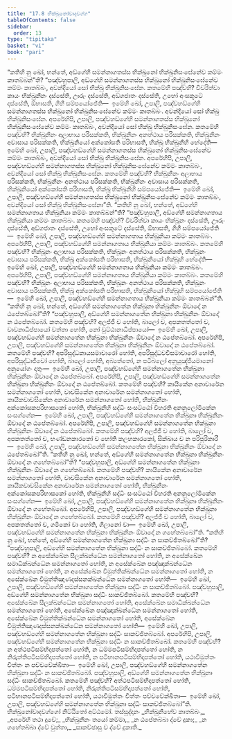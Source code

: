 ```yaml
---
title: "17.8 භික්ඛුනෝවාදවග්ග"
tableOfContents: false
sidebar:
  order: 13
type: "tipitaka"
basket: "vi"
book: "pari"
---
```



<DynamicBreadcrumb />

<Division number="450" book="pari">

<Paragraph number="2085" book="pari">
“කතිහි නු ඛෝ, භන්තේ, අඞ්ගේහි සමන්නාගතස්ස භික්ඛුනෝ භික්ඛුනිසංඝේනේව කම්මං කාතබ්බන්”ති?
</Paragraph>

<Paragraph number="2086" book="pari">
“පඤ්චහුපාලි, අඞ්ගේහි සමන්නාගතස්ස භික්ඛුනෝ භික්ඛුනිසංඝේනේව කම්මං කාතබ්බං, අවන්දියෝ සෝ භික්ඛු භික්ඛුනිසංඝේන. කතමේහි පඤ්චහි? විවරිත්වා කායං භික්ඛුනීනං දස්සේති, ඌරුං දස්සේති, අඞ්ගජාතං දස්සේති, උභෝ අංසකූටේ දස්සේති, ඕභාසති, ගිහී සම්පයෝජේති—  ඉමේහි ඛෝ, උපාලි, පඤ්චහඞ්ගේහි සමන්නාගතස්ස භික්ඛුනෝ භික්ඛුනිසංඝේනේව කම්මං කාතබ්බං. අවන්දියෝ සෝ භික්ඛු භික්ඛුනිසංඝේන.
</Paragraph>

<Paragraph number="2087" book="pari">
අපරේහිපි, උපාලි, පඤ්චහඞ්ගේහි සමන්නාගතස්ස භික්ඛුනෝ භික්ඛුනිසංඝේනේව කම්මං කාතබ්බං, අවන්දියෝ සෝ භික්ඛු භික්ඛුනිසංඝේන. කතමේහි පඤ්චහි? භික්ඛුනීනං අලාභාය පරිසක්කති, භික්ඛුනීනං අනත්ථාය පරිසක්කති, භික්ඛුනීනං අවාසාය පරිසක්කති, භික්ඛුනියෝ අක්කෝසති පරිභාසති, භික්ඛූ භික්ඛුනීහි භේදේති—  ඉමේහි ඛෝ, උපාලි, පඤ්චහඞ්ගේහි සමන්නාගතස්ස භික්ඛුනෝ භික්ඛුනිසංඝේනේව කම්මං කාතබ්බං, අවන්දියෝ සෝ භික්ඛු භික්ඛුනිසංඝේන.
</Paragraph>

<Paragraph number="2088" book="pari">
අපරේහිපි, උපාලි, පඤ්චහඞ්ගේහි සමන්නාගතස්ස භික්ඛුනෝ භික්ඛුනිසංඝේනේව කම්මං කාතබ්බං, අවන්දියෝ සෝ භික්ඛු භික්ඛුනිසංඝේන. කතමේහි පඤ්චහි? භික්ඛුනීනං අලාභාය පරිසක්කති, භික්ඛුනීනං අනත්ථාය පරිසක්කති, භික්ඛුනීනං අවාසාය පරිසක්කති, භික්ඛුනියෝ අක්කෝසති පරිභාසති, භික්ඛූ භික්ඛුනීහි සම්පයෝජේති—  ඉමේහි ඛෝ, උපාලි, පඤ්චහඞ්ගේහි සමන්නාගතස්ස භික්ඛුනෝ භික්ඛුනිසංඝේනේව කම්මං කාතබ්බං, අවන්දියෝ සෝ භික්ඛු භික්ඛුනිසංඝේනා”ති.
</Paragraph>

</Division>
<Division number="451" book="pari">

<Paragraph number="2089" book="pari">
“කතිහි නු ඛෝ, භන්තේ, අඞ්ගේහි සමන්නාගතාය භික්ඛුනියා කම්මං කාතබ්බන්”ති?
</Paragraph>

<Paragraph number="2090" book="pari">
“පඤ්චහුපාලි, අඞ්ගේහි සමන්නාගතාය භික්ඛුනියා කම්මං කාතබ්බං. කතමේහි පඤ්චහි? විවරිත්වා කායං භික්ඛූනං දස්සේති, ඌරුං දස්සේති, අඞ්ගජාතං දස්සේති, උභෝ අංසකූටේ දස්සේති, ඕභාසති, ගිහී සම්පයෝජේති—  ඉමේහි ඛෝ, උපාලි, පඤ්චහඞ්ගේහි සමන්නාගතාය භික්ඛුනියා කම්මං කාතබ්බං.
</Paragraph>

<Paragraph number="2091" book="pari">
අපරේහිපි, උපාලි, පඤ්චහඞ්ගේහි සමන්නාගතාය භික්ඛුනියා කම්මං කාතබ්බං. කතමේහි පඤ්චහි? භික්ඛූනං අලාභාය පරිසක්කති, භික්ඛූනං අනත්ථාය පරිසක්කති, භික්ඛූනං අවාසාය පරිසක්කති, භික්ඛූ අක්කෝසති පරිභාසති, භික්ඛුනියෝ භික්ඛූහි භේදේති—  ඉමේහි ඛෝ, උපාලි, පඤ්චහඞ්ගේහි සමන්නාගතාය භික්ඛුනියා කම්මං කාතබ්බං.
</Paragraph>

<Paragraph number="2092" book="pari">
අපරේහිපි, උපාලි, පඤ්චහඞ්ගේහි සමන්නාගතාය භික්ඛුනියා කම්මං කාතබ්බං. කතමේහි පඤ්චහි? භික්ඛූනං අලාභාය පරිසක්කති, භික්ඛූනං අනත්ථාය පරිසක්කති, භික්ඛූනං අවාසාය පරිසක්කති, භික්ඛූ අක්කෝසති පරිභාසති, භික්ඛුනියෝ භික්ඛූහි සම්පයෝජේති—  ඉමේහි ඛෝ, උපාලි, පඤ්චහඞ්ගේහි සමන්නාගතාය භික්ඛුනියා කම්මං කාතබ්බන්”ති.
</Paragraph>

</Division>
<Division number="452" book="pari">

<Paragraph number="2093" book="pari">
“කතිහි නු ඛෝ, භන්තේ, අඞ්ගේහි සමන්නාගතේන භික්ඛුනා භික්ඛුනීනං ඕවාදෝ න ඨපේතබ්බෝ”ති?
</Paragraph>

<Paragraph number="2094" book="pari">
“පඤ්චහුපාලි, අඞ්ගේහි සමන්නාගතේන භික්ඛුනා භික්ඛුනීනං ඕවාදෝ න ඨපේතබ්බෝ. කතමේහි පඤ්චහි? අලජ්ජී ච හෝති, බාලෝ ච, අපකතත්තෝ ච, චාවනාධිප්පායෝ වත්තා හෝති, නෝ වුට්ඨානාධිප්පායෝ—  ඉමේහි ඛෝ, උපාලි, පඤ්චහඞ්ගේහි සමන්නාගතේන භික්ඛුනා භික්ඛුනීනං ඕවාදෝ න ඨපේතබ්බෝ.
</Paragraph>

<Paragraph number="2095" book="pari">
අපරේහිපි, උපාලි, පඤ්චහඞ්ගේහි සමන්නාගතේන භික්ඛුනා භික්ඛුනීනං ඕවාදෝ න ඨපේතබ්බෝ. කතමේහි පඤ්චහි? අපරිසුද්ධකායසමාචාරෝ හෝති, අපරිසුද්ධවචීසමාචාරෝ හෝති, අපරිසුද්ධාජීවෝ හෝති, බාලෝ හෝති, අබ්‍යත්තෝ, න පටිබලෝ අනුයුඤ්ජියමානෝ අනුයෝගං දාතුං—  ඉමේහි ඛෝ, උපාලි, පඤ්චහඞ්ගේහි සමන්නාගතේන භික්ඛුනා භික්ඛුනීනං ඕවාදෝ න ඨපේතබ්බෝ.
</Paragraph>

<Paragraph number="2096" book="pari">
අපරේහිපි, උපාලි, පඤ්චහඞ්ගේහි සමන්නාගතේන භික්ඛුනා භික්ඛුනීනං ඕවාදෝ න ඨපේතබ්බෝ. කතමේහි පඤ්චහි? කායිකේන අනාචාරේන සමන්නාගතෝ හෝති, වාචසිකේන අනාචාරේන සමන්නාගතෝ හෝති, කායිකවාචසිකේන අනාචාරේන සමන්නාගතෝ හෝති, භික්ඛුනීනං අක්කෝසකපරිභාසකෝ හෝති, භික්ඛුනීහි සද්ධිං සංසට්ඨෝ විහරති අනනුලෝමිකේන සංසග්ගේන—  ඉමේහි ඛෝ, උපාලි, පඤ්චහඞ්ගේහි සමන්නාගතේන භික්ඛුනා භික්ඛුනීනං ඕවාදෝ න ඨපේතබ්බෝ.
</Paragraph>

<Paragraph number="2097" book="pari">
අපරේහිපි, උපාලි, පඤ්චහඞ්ගේහි සමන්නාගතේන භික්ඛුනා භික්ඛුනීනං ඕවාදෝ න ඨපේතබ්බෝ. කතමේහි පඤ්චහි? අලජ්ජී ච හෝති, බාලෝ ච, අපකතත්තෝ ච, භණ්ඩනකාරකෝ ච හෝති කලහකාරකෝ, සික්ඛාය ච න පරිපූරිකාරී—  ඉමේහි ඛෝ, උපාලි, පඤ්චහඞ්ගේහි සමන්නාගතේන භික්ඛුනා භික්ඛුනීනං ඕවාදෝ න ඨපේතබ්බෝ”ති.
</Paragraph>

</Division>
<Division number="453" book="pari">

<Paragraph number="2098" book="pari">
“කතිහි නු ඛෝ, භන්තේ, අඞ්ගේහි සමන්නාගතේන භික්ඛුනා භික්ඛුනීනං ඕවාදෝ න ගහේතබ්බෝ”ති?
</Paragraph>

<Paragraph number="2099" book="pari">
“පඤ්චහුපාලි, අඞ්ගේහි සමන්නාගතේන භික්ඛුනා භික්ඛුනීනං ඕවාදෝ න ගහේතබ්බෝ. කතමේහි පඤ්චහි? කායිකේන අනාචාරේන සමන්නාගතෝ හෝති, වාචසිකේන අනාචාරේන සමන්නාගතෝ හෝති, කායිකවාචසිකේන අනාචාරේන සමන්නාගතෝ හෝති, භික්ඛුනීනං අක්කෝසකපරිභාසකෝ හෝති, භික්ඛුනීහි සද්ධිං සංසට්ඨෝ විහරති අනනුලෝමිකේන සංසග්ගේන—  ඉමේහි ඛෝ, උපාලි, පඤ්චහඞ්ගේහි සමන්නාගතේන භික්ඛුනා භික්ඛුනීනං ඕවාදෝ න ගහේතබ්බෝ.
</Paragraph>

<Paragraph number="2100" book="pari">
අපරේහිපි, උපාලි, පඤ්චහඞ්ගේහි සමන්නාගතේන භික්ඛුනා භික්ඛුනීනං ඕවාදෝ න ගහේතබ්බෝ. කතමේහි පඤ්චහි? අලජ්ජී ච හෝති, බාලෝ ච, අපකතත්තෝ ච, ගමිකෝ වා හෝති, ගිලානෝ වා—  ඉමේහි ඛෝ, උපාලි, පඤ්චහඞ්ගේහි සමන්නාගතේන භික්ඛුනා භික්ඛුනීනං ඕවාදෝ න ගහේතබ්බෝ”ති.
</Paragraph>

</Division>
<Division number="454" book="pari">

<Paragraph number="2101" book="pari">
“කතිහි නු ඛෝ, භන්තේ, අඞ්ගේහි සමන්නාගතේන භික්ඛුනා සද්ධිං න සාකච්ඡිතබ්බෝ”ති?
</Paragraph>

<Paragraph number="2102" book="pari">
“පඤ්චහුපාලි, අඞ්ගේහි සමන්නාගතේන භික්ඛුනා සද්ධිං න සාකච්ඡිතබ්බෝ. කතමේහි පඤ්චහි? න අසේක්ඛේන සීලක්ඛන්ධේන සමන්නාගතෝ හෝති, න අසේක්ඛේන සමාධික්ඛන්ධේන සමන්නාගතෝ හෝති, න අසේක්ඛේන පඤ්ඤාක්ඛන්ධේන සමන්නාගතෝ හෝති, න අසේක්ඛේන විමුත්තික්ඛන්ධේන සමන්නාගතෝ හෝති, න අසේක්ඛේන විමුත්තිඤාණදස්සනක්ඛන්ධේන සමන්නාගතෝ හෝති—  ඉමේහි ඛෝ, උපාලි, පඤ්චහඞ්ගේහි සමන්නාගතේන භික්ඛුනා සද්ධිං න සාකච්ඡිතබ්බෝ. පඤ්චහුපාලි, අඞ්ගේහි සමන්නාගතේන භික්ඛුනා සද්ධිං සාකච්ඡිතබ්බෝ. කතමේහි පඤ්චහි? අසේක්ඛේන සීලක්ඛන්ධේන සමන්නාගතෝ හෝති, අසේක්ඛේන සමාධික්ඛන්ධේන සමන්නාගතෝ හෝති, අසේක්ඛේන පඤ්ඤාක්ඛන්ධේන සමන්නාගතෝ හෝති, අසේක්ඛේන විමුත්තික්ඛන්ධේන සමන්නාගතෝ හෝති, අසේක්ඛේන විමුත්තිඤාණදස්සනක්ඛන්ධේන සමන්නාගතෝ හෝති—  ඉමේහි ඛෝ, උපාලි, පඤ්චහඞ්ගේහි සමන්නාගතේන භික්ඛුනා සද්ධිං සාකච්ඡිතබ්බෝ.
</Paragraph>

<Paragraph number="2103" book="pari">
අපරේහිපි, උපාලි, පඤ්චහඞ්ගේහි සමන්නාගතේන භික්ඛුනා සද්ධිං න සාකච්ඡිතබ්බෝ. කතමේහි පඤ්චහි? න අත්ථපටිසම්භිදාපත්තෝ හෝති, න ධම්මපටිසම්භිදාපත්තෝ හෝති, න නිරුත්තිපටිසම්භිදාපත්තෝ හෝති, න පටිභානපටිසම්භිදාපත්තෝ හෝති, යථාවිමුත්තං චිත්තං න පච්චවේක්ඛිතා—  ඉමේහි ඛෝ, උපාලි, පඤ්චහඞ්ගේහි සමන්නාගතේන භික්ඛුනා සද්ධිං න සාකච්ඡිතබ්බෝ. පඤ්චහුපාලි, අඞ්ගේහි සමන්නාගතේන භික්ඛුනා සද්ධිං සාකච්ඡිතබ්බෝ. කතමේහි පඤ්චහි? අත්ථපටිසම්භිදාපත්තෝ හෝති, ධම්මපටිසම්භිදාපත්තෝ හෝති, නිරුත්තිපටිසම්භිදාපත්තෝ හෝති, පටිභානපටිසම්භිදාපත්තෝ හෝති, යථාවිමුත්තං චිත්තං පච්චවේක්ඛිතා—  ඉමේහි ඛෝ, උපාලි, පඤ්චහඞ්ගේහි සමන්නාගතේන භික්ඛුනා සද්ධිං සාකච්ඡිතබ්බෝ”ති.

</Paragraph>
</Division>

<Paragraph number="2104" type="center" book="pari">
භික්ඛුනෝවාදවග්ගෝ නිට්ඨිතෝ අට්ඨමෝ.



</Paragraph>

<Paragraph number="2105" type="center" book="pari">
තස්සුද්දානං


</Paragraph>

<Paragraph number="2106" type="verses" book="pari">
_භික්ඛුනීහේව කාතබ්බං,_  
_අපරේහි තථා දුවේ;_  
_භික්ඛුනීනං තයෝ කම්මා,_  
_න ඨපේතබ්බා ද්වේ දුකා;_  
_න ගහේතබ්බා ද්වේ වුත්තා,_  
_සාකච්ඡාසු ච ද්වේ දුකාති._
</Paragraph>
